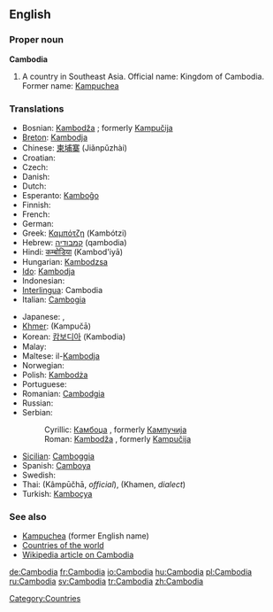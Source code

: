 ==English==

===Proper noun===
'''Cambodia'''

# A country in Southeast Asia. Official name: Kingdom of Cambodia. Former name: [[Kampuchea]]

===Translations===
{{rfc-level|Translations at L3+ (AutoFormat would have corrected level of Translations)}}
{{top}}
*Bosnian: [[Kambodža]] {{f}}; formerly [[Kampučija]] {{f}}
*[[Breton]]: [[Kambodja]]
*Chinese: [[柬埔寨]] (Jiǎnpǔzhài)
*Croatian: {{t-|hr|Kambodža|f}}
* Czech: {{t-|cs|Kambodža}}
* Danish: {{t-|da|Cambodja}}
* Dutch: {{t+|nl|Cambodja}}
*Esperanto: [[Kamboĝo]]
* Finnish: {{t+|fi|Kambodža}}
* French: {{t+|fr|Cambodge|m}}
* German: {{t+|de|Kambodscha}}
*Greek: [[Καμπότζη]] (Kambótzi)
*Hebrew: [[קמבודיה]] (qambodia)
*Hindi: [[कम्बोडिया]] (Kambod'iyā)
*Hungarian: [[Kambodzsa]]
*[[Ido]]: [[Kambodja]]
* Indonesian: {{t-|id|Kamboja|xs=Indonesian}}
*[[Interlingua]]: Cambodia
*Italian: [[Cambogia]] {{f}}
{{mid}}
* Japanese: {{t-|ja|カンボディア|tr=Kambodia}}, {{t+|ja|カンボジア|tr=Kambojia}}
*[[Khmer]]: {{KMchar|[[កម្ពុជា]]}} (Kampučā)
*Korean: [[캄보디아]] (Kambodia)
* Malay: {{t-|ms|Kemboja|xs=Malay}}
*Maltese: il-[[Kambodja]]
* Norwegian: {{t-|no|Kambodsja}}
*Polish: [[Kambodża]]
* Portuguese: {{t-|pt|Camboja}}
*Romanian: [[Cambodgia]] {{f}}
* Russian: {{t+|ru|Камбоджа|tr=Kambódža}}
*Serbian:
*:Cyrillic: [[Камбоџа]] {{f}}, formerly [[Кампучија]] {{f}}
*:Roman: [[Kambodža]] {{f}}, formerly [[Kampučija]] {{f}}
*[[Sicilian]]: [[Camboggia]] {{f}}
*Spanish: [[Camboya]]
* Swedish: {{t+|sv|Kambodja}}
*Thai: {{THchar|[[กัมพูชา]]}} (Kâmpūčhā, ''official''), {{THchar|[[เขมร]]}} (Khamen, ''dialect'')
*Turkish: [[Kamboçya]]
{{bottom}}

===See also===
*[[Kampuchea]] (former English name)
*[[Countries of the world]]
*[[w:Cambodia|Wikipedia article on Cambodia]]

[[Category:Countries]]

[[de:Cambodia]]
[[fr:Cambodia]]
[[io:Cambodia]]
[[hu:Cambodia]]
[[pl:Cambodia]]
[[ru:Cambodia]]
[[sv:Cambodia]]
[[tr:Cambodia]]
[[zh:Cambodia]]